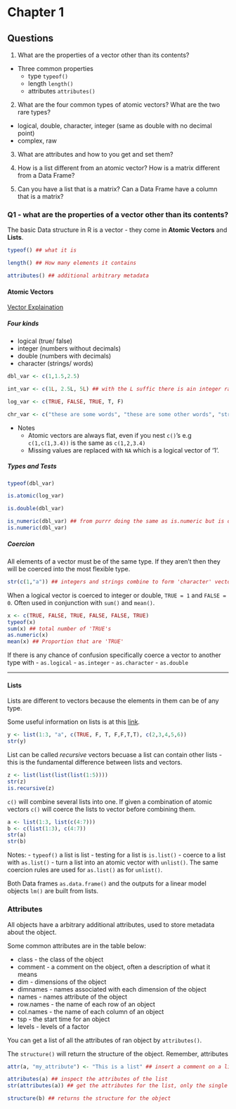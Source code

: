 
# Chapter 1

## Questions

1. What are the properties of a vector other than its contents?
  - Three common properties
    - type `typeof()`   
    - length `length()`
    - attributes `attributes()`

2. What are the four common types of atomic vectors? What are the two rare types?
  - logical, double, character, integer (same as double with no decimal point)
   - complex, raw

3. What are attributes and how to you get and set them?

4. How is a list different from an atomic vector? How is a matrix different from a Data Frame?

5. Can you have a list that is a matrix? Can a Data Frame have a column that is a matrix?



### Q1 - what are the properties of a vector other than its contents?

The basic Data structure in R is a vector - they come in **Atomic Vectors** and **Lists**.


```r
typeof() ## what it is

length() ## How many elements it contains

attributes() ## additional arbitrary metadata
```

#### Atomic Vectors

[Vector Explaination](https://renenyffenegger.ch/notes/development/languages/R/data-structures/vector/)

##### Four kinds
- logical (true/ false)
- integer (numbers without decimals)
- double (numbers with decimals)
- character (strings/ words)
```r
dbl_var <- c(1,1.5,2.5) 

int_var <- c(1L, 2.5L, 5L) ## with the L suffic there is ain integer rather than a double

log_var <- c(TRUE, FALSE, TRUE, T, F)

chr_var <- c("these are some words", "these are some other words", "strings are 'words'.")

```

- Notes
  - Atomic vectors are always flat, even if you nest `c()`'s e.g `c(1,c(1,3.4))` is the same as `c(1,2,3.4)`
  - Missing values are replaced with `NA` which is a logical vector of '1'.

##### Types and Tests

```r
typeof(dbl_var)
```

```r
is.atomic(log_var)
```
```r
is.double(dbl_var)
```
```r
is_numeric(dbl_var) ## from purrr doing the same as is.numeric but is deprecated
is.numeric(dbl_var)
```
##### Coercion

All elements of a vector must be of the same type. If they aren't then they will be coerced into the most flexible type. 
```r
str(c(1,"a")) ## integers and strings combine to form 'character' vectors
```
 When a logical vector is coerced to integer or double, `TRUE = 1` and `FALSE = 0`. Often used in conjunction with `sum()` and `mean()`. 
```r
x <- c(TRUE, FALSE, TRUE, FALSE, FALSE, TRUE)
typeof(x)
sum(x) ## total number of 'TRUE's
as.numeric(x)
mean(x) ## Proportion that are 'TRUE'
```
 If there is any chance of confusion specifically coerce a vector to another type with
 - `as.logical`
 - `as.integer`
 - `as.character`
 - `as.double`
 
 --- 
#### Lists 
Lists are different to vectors because the elements in them can be of any type. 

Some useful information on lists is at this [link](https://www.datamentor.io/r-programming/list/). 

```r
y <- list(1:3, "a", c(TRUE, F, T, F,F,T,T), c(2,3,4,5,6))
str(y)
```

List can be called *recursive* vectors becuase a list can contain other lists - this is the fundamental difference between lists and vectors.

```r
z <- list(list(list(list(1:5))))
str(z)
is.recursive(z)
```

`c()` will combine several lists into one. If given a combination of atomic vectors `c()` will coerce the lists to vector before combining them. 

```r
a <- list(1:3, list(c(4:7)))
b <- c(list(1:3), c(4:7))
str(a)
str(b)

```

Notes:
- `typeof()` a list is list
- testing for a list is `is.list()`
- coerce to a list with `as.list()`
- turn a list into an atomic vector with `unlist()`. The same coercion rules are used for `as.list()` as for `unlist()`. 

Both Data frames `as.data.frame()` and the outputs for a linear model objects `lm()` are built from lists. 

### Attributes

All objects have a arbitrary additional attributes, used to store metadata about the object.

Some common attributes are in the table below:

- class     - the class of the object
- comment   - a comment on the object, often a description of what it means
- dim       - dimensions of the object
- dimnames  - names associated with each dimension of the object
- names     - names attribute of the object
- row.names - the name of each row of an object
- col.names - the name of each column of an object
- tsp       - the start time for an object
- levels    - levels of a factor

You can get a list of all the attributes of ran object by `attributes()`.

The `structure()` will return the structure of the object. Remember, attributes 

```r
attr(a, "my_attribute") <- "This is a list" ## insert a comment on a list - set an attribute 

attributes(a) ## inspect the attributes of the list
str(attributes(a)) ## get the attributes for the list, only the single one for the list. Note it returns a list itself of the attributes.

structure(b) ## returns the structure for the object

```





